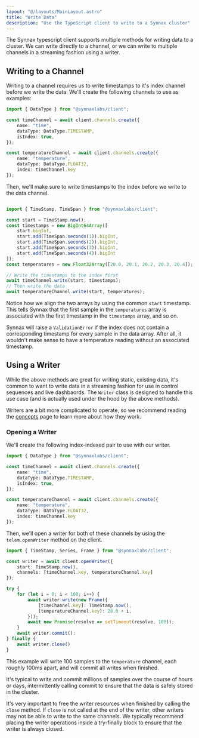 ```yaml
---
layout: "@/layouts/MainLayout.astro"
title: "Write Data"
description: "Use the TypeScript client to write to a Synnax cluster"
---
```


The Synnax typescript client supports multiple methods for writing data to a cluster. We
can write directly to a channel, or we can write to multiple channels in a streaming
fashion using a writer.

## Writing to a Channel

Writing to a channel requires us to write timestamps to it's index channel before we write
the data. We'll create the following channels to use as examples:

```typescript
import { DataType } from "@synnaxlabs/client";

const timeChannel = await client.channels.create({
    name: "time",
    dataType: DataType.TIMESTAMP,
    isIndex: true,
});

const temperatureChannel = await client.channels.create({
    name: "temperature",
    dataType: DataType.FLOAT32,
    index: timeChannel.key
});
```

Then, we'll make sure to write timestamps to the index before we write to the data channel.

```typescript

import { TimeStamp, TimeSpan } from "@synnaxlabs/client";

const start = TimeStamp.now();
const timestamps = new BigInt64Array([
    start.bigInt,
    start.add(TimeSpan.seconds(1)).bigInt,
    start.add(TimeSpan.seconds(2)).bigInt,
    start.add(TimeSpan.seconds(3)).bigInt,
    start.add(TimeSpan.seconds(4)).bigInt
]);
const temperatures = new Float32Array([20.0, 20.1, 20.2, 20.3, 20.4]);

// Write the timestamps to the index first
await timeChannel.write(start, timestamps);
// Then write the data
await temperatureChannel.write(start, temperatures);
```

Notice how we align the two arrays by using the common `start` timestamp. This tells
Synnax that the first sample in the `temperatures`  array is associated with the first
timestamp in the `timestamps` array, and so on.

Synnax will raise a `ValidationError` if the index does not contain a corresponding
timestamp for every sample in the data array. After all, it wouldn't make sense to have
a temperature reading without an associated timestamp.

## Using a Writer

While the above methods are great for writing static, existing data, it's common to want 
to write data in a streaming fashion for use in control sequences and live dashbaords.
The `Writer` class is designed to handle this use case (and is actually used under the hood
by the above methods).

Writers are a bit more complicated to operate, so we recommend reading the [concepts](/concepts/write-domains#transactions) page to learn more about
how they work.

### Opening a Writer

We'll create the following index-indexed pair to use with our writer.

```typescript
import { DataType } from "@synnaxlabs/client";

const timeChannel = await client.channels.create({
    name: "time",
    dataType: DataType.TIMESTAMP,
    isIndex: true,
});

const temperatureChannel = await client.channels.create({
    name: "temperature",
    dataType: DataType.FLOAT32,
    index: timeChannel.key
});
```

Then, we'll open a writer for both of these channels by using the `telem.openWriter`
method on the client.

```typescript
import { TimeStamp, Series, Frame } from "@synnaxlabs/client";

const writer = await client.openWriter({
    start: TimeStamp.now(),
    channels: [timeChannel.key, temperatureChannel.key]
});

try {
    for (let i = 0; i < 100; i++) {
        await writer.write(new Frame({
            [timeChannel.key]: TimeStamp.now(),
            [temperatureChannel.key]: 20.0 + i,
        }));
        await new Promise(resolve => setTimeout(resolve, 100));
    }
    await writer.commit():
} finally {
    await writer.close()
}
```

This example will write 100 samples to the `temperature` channel, each roughly 100ms 
apart, and will commit all writes when finished.

It's typical to write and commit millions of samples over the course of hours or days,
intermittently calling commit to ensure that the data is safely stored in the cluster.

It's very important to free the writer resources when finished by calling the `close`
method. If `close` is not called at the end of the writer, other writers may not 
be able to write to the same channels. We typically recommend placing the writer operations
inside a try-finally block to ensure that the writer is always closed.

